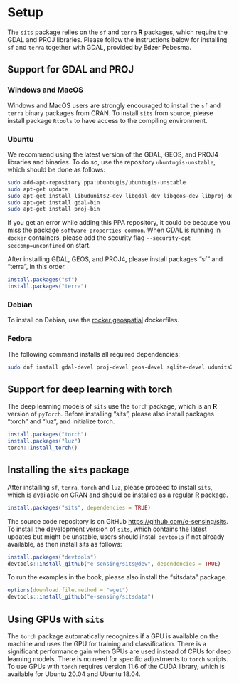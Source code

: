 # Setup {.unnumbered}

The `sits` package relies on the `sf` and `terra` **R** packages, which require the GDAL and PROJ libraries. Please follow the instructions below for installing `sf` and `terra` together with GDAL, provided by Edzer Pebesma.

## Support for GDAL and PROJ {.unnumbered}

### Windows and MacOS {.unnumbered}

Windows and MacOS users are strongly encouraged to install the `sf` and `terra` binary packages from CRAN. To install `sits` from source, please install package `Rtools` to have access to the compiling environment.

### Ubuntu {.unnumbered}

We recommend using the latest version of the GDAL, GEOS, and PROJ4 libraries and binaries. To do so, use the repository `ubuntugis-unstable`, which should be done as follows:

``` sh
sudo add-apt-repository ppa:ubuntugis/ubuntugis-unstable
sudo apt-get update
sudo apt-get install libudunits2-dev libgdal-dev libgeos-dev libproj-dev 
sudo apt-get install gdal-bin
sudo apt-get install proj-bin
```

If you get an error while adding this PPA repository, it could be because you miss the package `software-properties-common`. When GDAL is running in `docker` containers, please add the security flag `--security-opt seccomp=unconfined` on start. 

After installing GDAL, GEOS, and PROJ4, please install packages "sf" and "terra", in this order.

```r
install.packages("sf")
install.packages("terra")
```


### Debian{-}

To install on Debian, use the [rocker geospatial](https://github.com/rocker-org/geospatial) dockerfiles. 

### Fedora {.unnumbered}

The following command installs all required dependencies:

``` sh
sudo dnf install gdal-devel proj-devel geos-devel sqlite-devel udunits2-devel
```

## Support for deep learning with torch {.unnumbered}

The deep learning models of `sits` use the `torch` package, which is an **R** version of `pyTorch`. Before installing "sits", please also install packages "torch" and "luz", and initialize torch. 

```r
install.packages("torch")
install.packages("luz")
torch::install_torch()
```


## Installing the `sits` package {.unnumbered}

After installing `sf`, `terra`, `torch` and `luz`, please proceed to install `sits`,  which is available on CRAN and should be installed as a regular **R** package.

```r
install.packages("sits", dependencies = TRUE)
```

The source code repository is on GitHub <https://github.com/e-sensing/sits>. To install the development version of `sits`, which contains the latest updates but might be unstable, users should install `devtools` if not already available, as then install sits as follows:

```r
install.packages("devtools")
devtools::install_github("e-sensing/sits@dev", dependencies = TRUE)
```

To run the examples in the book, please also install the "sitsdata" package.

```r
options(download.file.method = "wget")
devtools::install_github("e-sensing/sitsdata")
```


## Using GPUs with `sits` 

The `torch` package automatically recognizes if a GPU is available on the machine and uses the GPU for training and classification. There is a significant performance gain when GPUs are used instead of CPUs for deep learning models. There is no need for specific adjustments to `torch` scripts.  To use GPUs with `torch` requires version 11.6 of the CUDA library, which is available for Ubuntu 20.04 and Ubuntu 18.04. 
 
